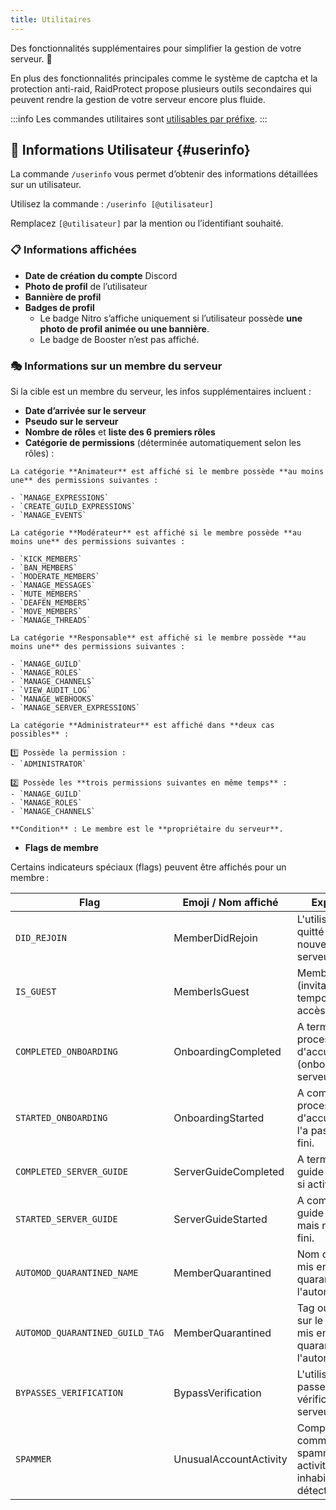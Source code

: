 ```yaml
---
title: Utilitaires
---
```



Des fonctionnalités supplémentaires pour simplifier la gestion de votre serveur. 🔧

En plus des fonctionnalités principales comme le système de captcha et la protection anti-raid, RaidProtect propose plusieurs outils secondaires qui peuvent rendre la gestion de votre serveur encore plus fluide.

:::info
Les commandes utilitaires sont [utilisables par préfixe](../guides/prefix.md).
:::

## 👤 Informations Utilisateur {#userinfo}

La commande `/userinfo` vous permet d’obtenir des informations détaillées sur un utilisateur.

Utilisez la commande : ```/userinfo [@utilisateur]```

Remplacez `[@utilisateur]` par la mention ou l’identifiant souhaité.

### 📋 Informations affichées

- **Date de création du compte** Discord
- **Photo de profil** de l’utilisateur
- **Bannière de profil**
- **Badges de profil**
  - Le badge Nitro s’affiche uniquement si l’utilisateur possède **une photo de profil animée ou une bannière**.
  - Le badge de Booster n’est pas affiché.


### 🎭 Informations sur un membre du serveur

Si la cible est un membre du serveur, les infos supplémentaires incluent :

- **Date d’arrivée sur le serveur**
- **Pseudo sur le serveur**
- **Nombre de rôles** et **liste des 6 premiers rôles**
- **Catégorie de permissions** (déterminée automatiquement selon les rôles) :

<Tabs>
  <TabItem value="animator" label="🟦 Animateur">

    La catégorie **Animateur** est affiché si le membre possède **au moins une** des permissions suivantes :

    - `MANAGE_EXPRESSIONS`
    - `CREATE_GUILD_EXPRESSIONS`
    - `MANAGE_EVENTS`

  </TabItem>
  <TabItem value="moderator" label="🟨 Modérateur">

    La catégorie **Modérateur** est affiché si le membre possède **au moins une** des permissions suivantes :

    - `KICK_MEMBERS`
    - `BAN_MEMBERS`
    - `MODERATE_MEMBERS`
    - `MANAGE_MESSAGES`
    - `MUTE_MEMBERS`
    - `DEAFEN_MEMBERS`
    - `MOVE_MEMBERS`
    - `MANAGE_THREADS`

  </TabItem>
  <TabItem value="manager" label="🟧 Responsable">

    La catégorie **Responsable** est affiché si le membre possède **au moins une** des permissions suivantes :

    - `MANAGE_GUILD`
    - `MANAGE_ROLES`
    - `MANAGE_CHANNELS`
    - `VIEW_AUDIT_LOG`
    - `MANAGE_WEBHOOKS`
    - `MANAGE_SERVER_EXPRESSIONS`

  </TabItem>
  <TabItem value="admin" label="🟥 Administrateur">

    La catégorie **Administrateur** est affiché dans **deux cas possibles** :

    1️⃣ Possède la permission :
    - `ADMINISTRATOR`

    2️⃣ Possède les **trois permissions suivantes en même temps** :
    - `MANAGE_GUILD`
    - `MANAGE_ROLES`
    - `MANAGE_CHANNELS`

  </TabItem>
  <TabItem value="owner" label="🟩 Propriétaire" default>

    **Condition** : Le membre est le **propriétaire du serveur**.

  </TabItem>
</Tabs>

- **Flags de membre**

Certains indicateurs spéciaux (flags) peuvent être affichés pour un membre :

| Flag                                      | Emoji / Nom affiché          | Explication                                                       |
| ----------------------------------------- | ---------------------------- | ----------------------------------------------------------------- |
| `DID_REJOIN`                             | MemberDidRejoin              | L'utilisateur a quitté et rejoint à nouveau le serveur.           |
| `IS_GUEST`                               | MemberIsGuest                | Membre invité (invitation temporaire ou accès invité).            |
| `COMPLETED_ONBOARDING`                   | OnboardingCompleted          | A terminé le processus d'accueil (onboarding) du serveur.         |
| `STARTED_ONBOARDING`                     | OnboardingStarted            | A commencé le processus d'accueil mais ne l'a pas encore fini.     |
| `COMPLETED_SERVER_GUIDE`                 | ServerGuideCompleted         | A terminé le guide du serveur si activé.                           |
| `STARTED_SERVER_GUIDE`                   | ServerGuideStarted           | A commencé le guide du serveur mais ne l'a pas fini.                |
| `AUTOMOD_QUARANTINED_NAME`               | MemberQuarantined            | Nom d'utilisateur mis en quarantaine par l'automodération.         |
| `AUTOMOD_QUARANTINED_GUILD_TAG`          | MemberQuarantined            | Tag ou pseudo sur le serveur mis en quarantaine par l'automod.     |
| `BYPASSES_VERIFICATION`                  | BypassVerification           | L'utilisateur peut passer outre la vérification du serveur.        |
| `SPAMMER`                                | UnusualAccountActivity       | Compte marqué comme spammeur ou activité inhabituelle détectée.    |
